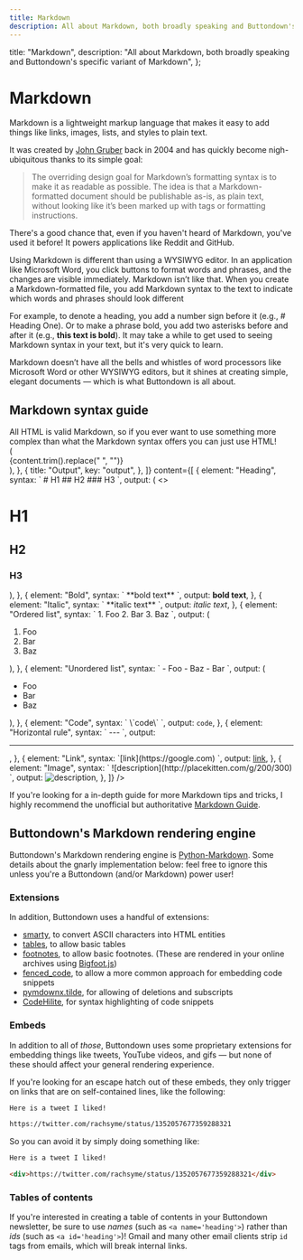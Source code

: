 ```yaml
---
title: Markdown
description: All about Markdown, both broadly speaking and Buttondown's specific variant of Markdown
---
```



  title: "Markdown",
  description:
    "All about Markdown, both broadly speaking and Buttondown's specific variant of Markdown",
};

# Markdown

Markdown is a lightweight markup language that makes it easy to add things like links, images, lists, and styles to plain text.

It was created by [John Gruber](https://daringfireball.net) back in 2004 and has quickly become nigh-ubiquitous thanks to its simple goal:

> The overriding design goal for Markdown’s formatting syntax is to make it as readable as possible. The idea is that a Markdown-formatted document should be publishable as-is, as plain text, without looking like it’s been marked up with tags or formatting instructions.

There's a good chance that, even if you haven't heard of Markdown, you've used it before! It powers applications like Reddit and GitHub.

Using Markdown is different than using a WYSIWYG editor. In an application like Microsoft Word, you click buttons to format words and phrases, and the changes are visible immediately. Markdown isn’t like that. When you create a Markdown-formatted file, you add Markdown syntax to the text to indicate which words and phrases should look different

For example, to denote a heading, you add a number sign before it (e.g., # Heading One). Or to make a phrase bold, you add two asterisks before and after it (e.g., **this text is bold**). It may take a while to get used to seeing Markdown syntax in your text, but it's very quick to learn.

Markdown doesn’t have all the bells and whistles of word processors like Microsoft Word or other WYSIWYG editors, but it shines at creating simple, elegant documents — which is what Buttondown is all about.

## Markdown syntax guide

<Notice variant="info">
  All HTML is valid Markdown, so if you ever want to use something more complex
  than what the Markdown syntax offers you can just use HTML!
</Notice>

<br />

<Table
  columns={[
    { title: "Element", key: "element" },
    {
      title: "Syntax",
      key: "syntax",
      component: (content) => (
        <div className="font-mono whitespace-pre">
          {content.trim().replace("      ", "")}
        </div>
      ),
    },
    {
      title: "Output",
      key: "output",
    },
  ]}
  content={[
    {
      element: "Heading",
      syntax: `
# H1
## H2
### H3
    `,
      output: (
        <>
          <h1>H1</h1>
          <h2>H2</h2>
          <h3>H3</h3>
        </>
      ),
    },
    {
      element: "Bold",
      syntax: `
      **bold text**
    `,
      output: <strong>bold text</strong>,
    },
    {
      element: "Italic",
      syntax: `
      **italic text**
    `,
      output: <em>italic text</em>,
    },
    {
      element: "Ordered list",
      syntax: `
1. Foo
2. Bar
3. Baz
    `,
      output: (
        <ol>
          <li>Foo</li>
          <li>Bar</li>
          <li>Baz</li>
        </ol>
      ),
    },
    {
      element: "Unordered list",
      syntax: `
- Foo
- Baz
- Bar
    `,
      output: (
        <ul>
          <li>Foo</li>
          <li>Bar</li>
          <li>Baz</li>
        </ul>
      ),
    },
    {
      element: "Code",
      syntax: `
      \`code\`
    `,
      output: <code>code</code>,
    },
    {
      element: "Horizontal rule",
      syntax: `
      ---
    `,
      output: <hr />,
    },
    {
      element: "Link",
      syntax: `[link](https://google.com)
    `,
      output: <a href="https://google.com">link</a>,
    },
    {
      element: "Image",
      syntax: `
      ![description](http://placekitten.com/g/200/300)
    `,
      output: <img src="http://placekitten.com/g/200/300" alt="description" />,
    },
  ]}
/>

If you're looking for a in-depth guide for more Markdown tips and tricks, I highly recommend the unofficial but authoritative [Markdown Guide](https://www.markdownguide.org).

## Buttondown's Markdown rendering engine

Buttondown's Markdown rendering engine is [Python-Markdown](https://github.com/Python-Markdown/markdown). Some details about the gnarly implementation below:
feel free to ignore this unless you're a Buttondown (and/or Markdown) power user!

### Extensions

In addition, Buttondown uses a handful of extensions:

- [smarty](https://python-markdown.github.io/extensions/smarty/), to convert ASCII characters into HTML entities
- [tables](https://python-markdown.github.io/extensions/tables/), to allow basic tables
- [footnotes](https://python-markdown.github.io/extensions/footnotes/), to allow basic footnotes. (These are rendered in your online archives using [Bigfoot.js](http://www.bigfootjs.com))
- [fenced_code](https://python-markdown.github.io/extensions/fenced_code_blocks/), to allow a more common approach for embedding code snippets
- [pymdownx.tilde](https://facelessuser.github.io/pymdown-extensions/extensions/tilde/), for allowing of deletions and subscripts
- [CodeHilite](https://python-markdown.github.io/extensions/code_hilite/), for syntax highlighting of code snippets

### Embeds

In addition to all of _those_, Buttondown uses some proprietary extensions for embedding things like tweets, YouTube videos, and gifs — but none of these should affect your general rendering experience.

If you're looking for an escape hatch out of these embeds, they only trigger on links that are on self-contained lines, like the following:

```markdown
Here is a tweet I liked!

https://twitter.com/rachsyme/status/1352057677359288321
```

So you can avoid it by simply doing something like:

```markdown
Here is a tweet I liked!

<div>https://twitter.com/rachsyme/status/1352057677359288321</div>
```

### Tables of contents

If you're interested in creating a table of contents in your Buttondown newsletter, be sure to
use _names_ (such as `<a name='heading'>`) rather than _ids_ (such as `<a id='heading'>`)! Gmail
and many other email clients strip `id` tags from emails, which will break internal links.
